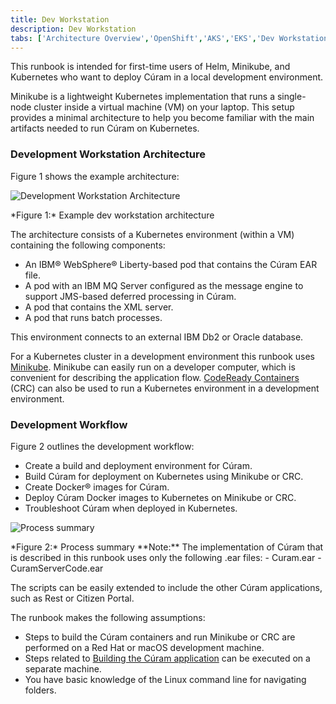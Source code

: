 ```yaml
---
title: Dev Workstation
description: Dev Workstation
tabs: ['Architecture Overview','OpenShift','AKS','EKS','Dev Workstation','Static Content']
---
```


This runbook is intended for first-time users of Helm, Minikube, and Kubernetes who want to deploy Cúram in a local development environment.

Minikube is a lightweight Kubernetes implementation that runs a single-node cluster inside a virtual machine (VM) on your laptop. This setup provides a minimal architecture to help you become familiar with the main artifacts needed to run Cúram on Kubernetes.

### Development Workstation Architecture

Figure 1 shows the example architecture:

![Development Workstation Architecture](../../../images/dev_workstation_architecture.png)
<Caption>
*Figure 1:* Example dev workstation architecture
</Caption>

The architecture consists of a Kubernetes environment (within a VM) containing the following components:

- An IBM® WebSphere® Liberty-based pod that contains the Cúram EAR file.
- A pod with an IBM MQ Server configured as the message engine to support JMS-based deferred processing in Cúram.
- A pod that contains the XML server.
- A pod that runs batch processes.

This environment connects to an external IBM Db2 or Oracle database.

For a Kubernetes cluster in a development environment this runbook uses [Minikube](/prereq/kubernetes/minikube).
Minikube can easily run on a developer computer, which is convenient for describing the application flow.
[CodeReady Containers](/prereq/openshift/codeready-containers) (CRC) can also be used to run a Kubernetes environment in a development environment.

### Development Workflow

Figure 2 outlines the development workflow:

- Create a build and deployment environment for Cúram.
- Build Cúram for deployment on Kubernetes using Minikube or CRC.
- Create Docker® images for Cúram.
- Deploy Cúram Docker images to Kubernetes on Minikube or CRC.
- Troubleshoot Cúram when deployed in Kubernetes.

![Process summary](../../../images/summary_process.png)
<Caption>
*Figure 2:* Process summary
</Caption>

<InlineNotification>
**Note:** The implementation of Cúram that is described in this runbook uses only the following .ear files:
- Curam.ear
- CuramServerCode.ear

The scripts can be easily extended to include the other Cúram applications, such as Rest or Citizen Portal.
</InlineNotification>

The runbook makes the following assumptions:

- Steps to build the Cúram containers and run Minikube or CRC are performed on a Red Hat or macOS development machine.
- Steps related to [Building the Cúram application](/deploy-curam/build-curam) can be executed on a separate machine.
- You have basic knowledge of the Linux command line for navigating folders.
